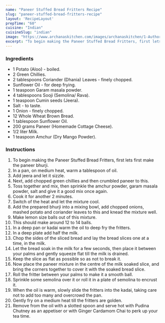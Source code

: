 ---
name: "Paneer Stuffed Bread Fritters Recipe"
slug: "paneer-stuffed-bread-fritters-recipe"
layout: 'RecipeLayout'
prepTime: "60"
cuisine: "Indian"
cuisineSlug: "indian"
image: "https://www.archanaskitchen.com/images/archanaskitchen/1-Author/Madhuri_Aggarwal/Paneer_Bread_Balls_1600.jpg"
excerpt: "To begin making the Paneer Stuffed Bread Fritters, first lets first make the paneer bhurji"
---

### Ingredients

- 1 Potato (Aloo) - boiled.
- 2 Green Chillies.
- 2 tablespoons Coriander (Dhania) Leaves - finely chopped.
- Sunflower Oil - for deep frying.
- 1 teaspoon Garam masala powder.
- 4 tablespoons Sooji (Semolina/ Rava).
- 1 teaspoon Cumin seeds (Jeera).
- Salt - to taste.
- 1 Onion - finely chopped.
- 12 Whole Wheat Brown Bread.
- 1 tablespoon Sunflower Oil.
- 200 grams Paneer (Homemade Cottage Cheese).
- 1/2 liter Milk.
- 1 teaspoon Amchur (Dry Mango Powder).

### Instructions

1. To begin making the Paneer Stuffed Bread Fritters, first lets first make the paneer bhurji.
1. In a pan, on medium heat, warm a tablespoon of oil.
1. Add jeera and let it sizzle.
1. Next, add chopped green chillies and then crumbled paneer to this.
1. Toss together and mix, then sprinkle the amchur powder, garam masala powder, salt and give it a good mix once again.
1. Cook it for another 2 minutes.
1. Switch of the heat and let the mixture cool.
1. Add the prepared bhurji into a mixing bowl, add chopped onions, mashed potato and coriander leaves to this and knead the mixture well.
1. Make lemon size balls out of this mixture.
1. This should make around 12 to 14 balls.
1. In a deep pan or kadai warm the oil to deep fry the fritters.
1. In a deep plate add half the milk.
1. Chop the sides of the sliced bread and lay the bread slices one at a time, in the milk.
1. Let the bread soak in the milk for a few seconds, then place it between your palms and gently squeeze flat till the milk is drained.
1. Keep the slice as flat as possible so as not to break it.
1. Now place the paneer mixture in the centre of the milk soaked slice, and bring the corners together to cover it with the soaked bread slice.
1. Roll the fritter between your palms to make it a smooth ball.
1. Sprinkle some semolina over it or roll it in a plate of semolina to encrust it.
1. When the oil is warm, slowly slide the fritters into the kadai, taking care not to add too many and overcrowd the pan.
1. Gently fry on a medium heat till the fritters are golden.
1. Remove from the oil with a slotted spoon and serve hot with Pudina Chutney as an appetiser or with Ginger Cardamom Chai to perk up your tea time.
